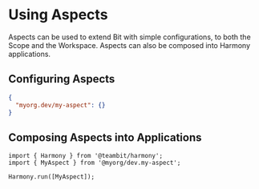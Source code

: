 # Using Aspects

Aspects can be used to extend Bit with simple configurations, to both the Scope and the Workspace. Aspects can also be composed into Harmony applications.

## Configuring Aspects

```json
{
  "myorg.dev/my-aspect": {}
}
```

## Composing Aspects into Applications

```tsx
import { Harmony } from '@teambit/harmony';
import { MyAspect } from '@myorg/dev.my-aspect';

Harmony.run([MyAspect]);
```
